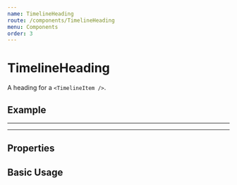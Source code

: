 ```yaml
---
name: TimelineHeading
route: /components/TimelineHeading
menu: Components
order: 3
---
```



# TimelineHeading

A heading for a `<TimelineItem />`.

## Example

---

<TimelineHeading />

---

## Properties

<PropsTable of={TimelineHeading} />

## Basic Usage

<Playground>
  <TimelineHeading startDate="April 1st, 1980" present title="Best April Fools Joke" />
</Playground>
